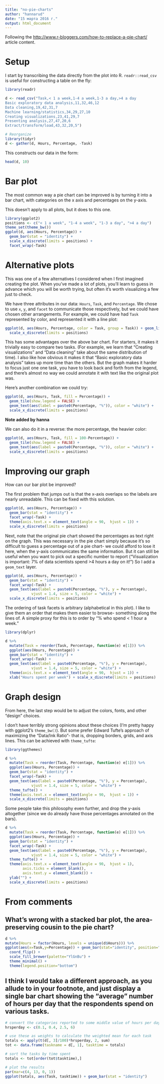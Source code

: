 ```yaml
---
title: "no-pie-charts"
author: "hannarud"
date: "15 марта 2016 г."
output: html_document
---
```


Following the <http://www.r-bloggers.com/how-to-replace-a-pie-chart/> article content.

# Setup

I start by transcribing the data directly from the plot into R. `readr::read_csv` is useful for constructing a table on the fly:

```r
library(readr)

d <- read_csv("Task,< 1 a week,1-4 a week,1-3 a day,>4 a day
Basic exploratory data analysis,11,32,46,12
Data cleaning,19,42,31,7
Machine learning/statistics,34,29,27,10
Creating visualizations,23,41,29,7
Presenting analysis,27,47,20,6
Extract/transform/load,43,32,20,5")

# Reorganize
library(tidyr)
d <- gather(d, Hours, Percentage, -Task)
```

This constructs our data in the form:

```r
head(d, 10)
```

# Bar plot

The most common way a pie chart can be improved is by turning it into a bar chart, with categories on the x axis and percentages on the y-axis.

This doesn’t apply to all plots, but it does to this one.

```r
library(ggplot2)
positions <- c("< 1 a week", "1-4 a week", "1-3 a day", ">4 a day")
theme_set(theme_bw())
ggplot(d, aes(Hours, Percentage)) +
  geom_bar(stat = "identity") +
  scale_x_discrete(limits = positions) +
  facet_wrap(~Task)
```

# Alternative plots

This was one of a few alternatives I considered when I first imagined creating the plot. When you’ve made a lot of plots, you’ll learn to guess in advance which you will be worth trying, but often it’s worth visualizing a few just to check.

We have three attributes in our data: `Hours`, `Task`, and `Percentage`. We chose to use `x`, `y`, and `facet` to communicate those respectively, but we could have chosen other arrangements. For example, we could have had `Task` represented by color, and represented it with a line plot:

```r
ggplot(d, aes(Hours, Percentage, color = Task, group = Task)) + geom_line() + 
  scale_x_discrete(limits = positions)
```

This has some advantages over the above bar chart. For starters, it makes it trivially easy to compare two tasks. (For example, we learn that “Creating visualizations” and “Data cleaning” take about the same distribution of time). I also like how obvious it makes it that “Basic exploratory data analysis” takes up more time than the others. But the graph makes it harder to focus just one one task, you have to look back and forth from the legend, and there’s almost no way we could annotate it with text like the original plot was.

Here’s another combination we could try:

```r
ggplot(d, aes(Hours, Task, fill = Percentage)) +
  geom_tile(show.legend = FALSE) +
  geom_text(aes(label = paste0(Percentage, "%")), color = "white") +
  scale_x_discrete(limits = positions)
```

**Note added by hanna**

We can also do it in a reverse: the more percentage, the heavier color:

```r
ggplot(d, aes(Hours, Task, fill = 100-Percentage)) +
  geom_tile(show.legend = FALSE) +
  geom_text(aes(label = paste0(Percentage, "%")), color = "white") +
  scale_x_discrete(limits = positions)
```

# Improving our graph

How can our bar plot be improved?

The first problem that jumps out is that the x-axis overlaps so the labels are nearly unreadable. This can be fixed with this solution.

```r
ggplot(d, aes(Hours, Percentage)) +
  geom_bar(stat = "identity") +
  facet_wrap(~Task) +
  theme(axis.text.x = element_text(angle = 90,  hjust = 1)) +
  scale_x_discrete(limits = positions)
```

Next, note that the original pie chart showed the percentages as text right on the graph. This was necessary in the pie chart simply because it’s so difficult to guess a percentage out of a pie chart- we could afford to lose it here, when the y-axis communicates the same information. But it can still be useful when you want to pick out a specific number to report (“Visualization is important: 7% of data scientists spend >4 hours a day on it!”) So I add a `geom_text` layer.

```r
ggplot(d, aes(Hours, Percentage)) +
  geom_bar(stat = "identity") +
  facet_wrap(~Task) +
  geom_text(aes(label = paste0(Percentage, "%"), y = Percentage),
            vjust = 1.4, size = 5, color = "white") +
  scale_x_discrete(limits = positions)
```

The ordering of task facets is arbitrary (alphabetical in this plot). I like to give them an order that makes them easier to browse- something along the lines of. A simple proxy for this is to order by “% who spend < 1 hour a week.”

```r
library(dplyr)

d %>%
  mutate(Task = reorder(Task, Percentage, function(e) e[1])) %>%
  ggplot(aes(Hours, Percentage)) +
  geom_bar(stat = "identity") +
  facet_wrap(~Task) +
  geom_text(aes(label = paste0(Percentage, "%"), y = Percentage),
            vjust = 1.4, size = 5, color = "white") +
  theme(axis.text.x = element_text(angle = 90,  hjust = 1)) +
  xlab("Hours spent per week") + scale_x_discrete(limits = positions)
```

# Graph design

From here, the last step would be to adjust the colors, fonts, and other “design” choices.

I don’t have terribly strong opinions about these choices (I’m pretty happy with ggplot2’s `theme_bw()`). But some prefer Edward Tufte’s approach of maximizing the “Data/Ink Ratio”- that is, dropping borders, grids, and axis lines. This can be achieved with `theme_tufte`:

```r
library(ggthemes)

d %>%
  mutate(Task = reorder(Task, Percentage, function(e) e[1])) %>%
  ggplot(aes(Hours, Percentage)) +
  geom_bar(stat = "identity") +
  facet_wrap(~Task) +
  geom_text(aes(label = paste0(Percentage, "%"), y = Percentage),
            vjust = 1.4, size = 5, color = "white") +
  theme_tufte() +
  theme(axis.text.x = element_text(angle = 90,  hjust = 1)) +
  scale_x_discrete(limits = positions)
```

Some people take this philosophy even further, and drop the y-axis altogether (since we do already have those percentages annotated on the bars).

```r
d %>%
  mutate(Task = reorder(Task, Percentage, function(e) e[1])) %>%
  ggplot(aes(Hours, Percentage)) +
  geom_bar(stat = "identity") +
  facet_wrap(~Task) +
  geom_text(aes(label = paste0(Percentage, "%"), y = Percentage),
            vjust = 1.4, size = 5, color = "white") +
  theme_tufte() +
  theme(axis.text.x = element_text(angle = 90,  hjust = 1),
        axis.ticks = element_blank(),
        axis.text.y = element_blank()) +
  ylab("") +
  scale_x_discrete(limits = positions)
```

# From comments

## What's wrong with a stacked bar plot, the area-preserving cousin to the pie chart?

```r
d %>%
mutate(Hours = factor(Hours, levels = unique(d$Hours))) %>%
ggplot(aes(x=Task,y=Percentage)) + geom_bar(stat="identity", position="stack", aes(fill=Hours)) +
  coord_flip() +
  scale_fill_brewer(palette="YlGnBu") +
  theme_minimal() +
  theme(legend.position="bottom")
```

## I think I would take a different approach, as you allude to in your footnote, and just display a single bar chart showing the "average" number of hours per day that the respondents spend on various tasks.

```r
# convert the categories reported to some middle value of hours per day
hrsperday <- c(0.1, 0.4, 2.5, 6)

# use these as weights to calculate the weighted mean for each task
totals <- apply(t(d[, 3]/100)*hrsperday, 2, sum)
tot <- data.frame(taskname = d[, 1], tasktime = totals)

# sort the tasks by time spent
totals <- tot[order(tot$tasktime),]

# plot the results
par(mar=c(4, 13, 0, 1))
ggplot(totals, aes(Task, tasktime)) + geom_bar(stat = "identity")
```
